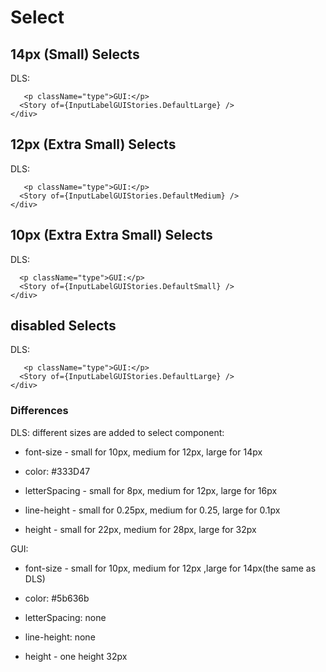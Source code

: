<style>
  {`
    .flex {
      display: flex;
      align-items: center;
      gap: 16px;
      margin-top:10px
    }
     .type {
      min-width: 40px;
    }
 `}
</style>



<Meta title="SelectOverview" />

# Select

## 14px (Small) Selects

<Canvas>
  <div>
    <div className="flex">
      <p className="type">DLS:</p>
      <Story of={InputLabelStories.DefaultLarge} />

       <p className="type">GUI:</p>
      <Story of={InputLabelGUIStories.DefaultLarge} />
    </div>

  </div>
</Canvas>

## 12px (Extra Small) Selects

<Canvas>
  <div>
    <div className="flex">
      <p className="type">DLS:</p>
      <Story of={InputLabelStories.DefaultMedium} />

       <p className="type">GUI:</p>
      <Story of={InputLabelGUIStories.DefaultMedium} />
    </div>

  </div>
</Canvas>

## 10px (Extra Extra Small) Selects

<Canvas>
  <div>
    <div className="flex">
      <p className="type">DLS:</p>
      <Story of={InputLabelStories.DefaultSmall} />

      <p className="type">GUI:</p>
      <Story of={InputLabelGUIStories.DefaultSmall} />
    </div>

  </div>
</Canvas>

## disabled Selects

<Canvas>
  <div>
    <div className="flex">
      <p className="type">DLS:</p>
      <Story of={InputLabelStories.DefaultLargeDisabled} />

       <p className="type">GUI:</p>
      <Story of={InputLabelGUIStories.DefaultLarge} />
    </div>

  </div>
</Canvas>

### Differences

DLS: different sizes are added to select component:

- font-size - small for 10px, medium for 12px, large for 14px

- color: #333D47

- letterSpacing - small for 8px, medium for 12px, large for 16px

- line-height - small for 0.25px, medium for 0.25, large for 0.1px

- height - small for 22px, medium for 28px, large for 32px

GUI:

- font-size - small for 10px, medium for 12px ,large for 14px(the same as DLS)

- color: #5b636b

- letterSpacing: none

- line-height: none

- height - one height 32px
